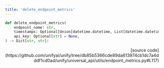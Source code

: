 ```yaml
---
title: 'delete_endpoint_metrics'
---
```


```python
def delete_endpoint_metrics(
    endpoint_name: str,
    timestamps: Optional[Union[datetime.datetime, List[datetime.datetime]]] = None,
    api_key: Optional[str] = None,
) -> Dict[str, str]:
```

<p align="right">[source code](https://github.com/unifyai/unify/tree/db85b5366cde89da613974cb1dc7a4dddf1cd0ad/unify/universal_api/utils/endpoint_metrics.py#L117)</p>

